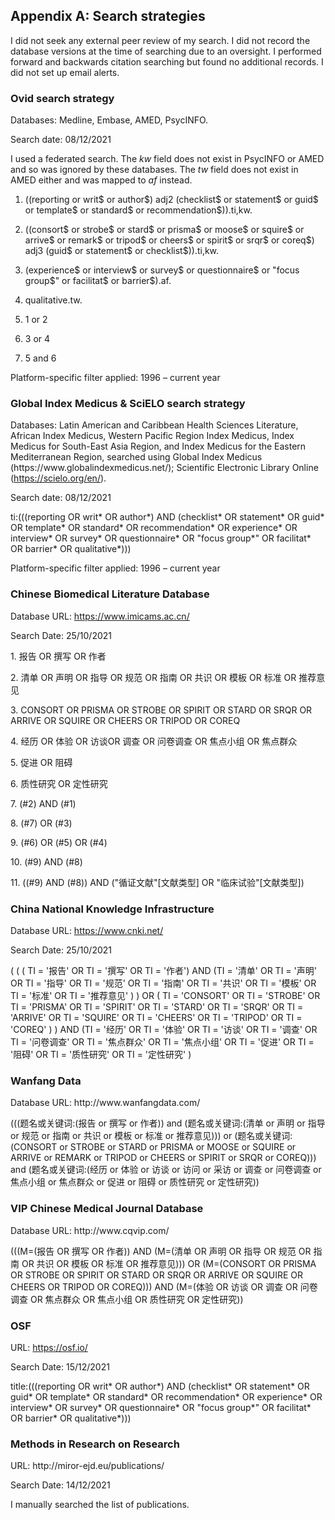 ## Appendix A: Search strategies {.appendix #app-search-strategies}

I did not seek any external peer review of my search. I did not record the database versions at the time of searching due to an oversight. I performed forward and backwards citation searching but found no additional records. I did not set up email alerts.

### Ovid search strategy

Databases: Medline, Embase, AMED, PsycINFO.

Search date: 08/12/2021

I used a federated search. The *kw* field does not exist in PsycINFO or AMED and so was ignored by these databases. The *tw* field does not exist in AMED either and was mapped to *af* instead.

1.  ((reporting or writ\$ or author\$) adj2 (checklist\$ or statement\$ or guid\$ or template\$ or standard\$ or recommendation\$)).ti,kw.

2.  ((consort\$ or strobe\$ or stard\$ or prisma\$ or moose\$ or squire\$ or arrive\$ or remark\$ or tripod\$ or cheers\$ or spirit\$ or srqr\$ or coreq\$) adj3 (guid\$ or statement\$ or checklist\$)).ti,kw.

3.  (experience\$ or interview\$ or survey\$ or questionnaire\$ or \"focus group\$\" or facilitat\$ or barrier\$).af.

4.  qualitative.tw.

5.  1 or 2

6.  3 or 4

7.  5 and 6

Platform-specific filter applied: 1996 -- current year

### Global Index Medicus & SciELO search strategy

Databases: Latin American and Caribbean Health Sciences Literature, African Index Medicus, Western Pacific Region Index Medicus, Index Medicus for South-East Asia Region, and Index Medicus for the Eastern Mediterranean Region, searched using Global Index Medicus (https://www.globalindexmedicus.net/); Scientific Electronic Library Online (<https://scielo.org/en/>).

Search date: 08/12/2021

ti:(((reporting OR writ\* OR author\*) AND (checklist\* OR statement\* OR guid\* OR template\* OR standard\* OR recommendation\* OR experience\* OR interview\* OR survey\* OR questionnaire\* OR \"focus group\*\" OR facilitat\* OR barrier\* OR qualitative\*)))

Platform-specific filter applied: 1996 -- current year

### Chinese Biomedical Literature Database

Database URL: <https://www.imicams.ac.cn/>

Search Date: 25/10/2021

1\. 报告 OR 撰写 OR 作者

2\. 清单 OR 声明 OR 指导 OR 规范 OR 指南 OR 共识 OR 模板 OR 标准 OR 推荐意见

3\. CONSORT OR PRISMA OR STROBE OR SPIRIT OR STARD OR SRQR OR ARRIVE OR SQUIRE OR CHEERS OR TRIPOD OR COREQ

4\. 经历 OR 体验 OR 访谈OR 调查 OR 问卷调查 OR 焦点小组 OR 焦点群众

5\. 促进 OR 阻碍

6\. 质性研究 OR 定性研究

7\. (#2) AND (#1)

8\. (#7) OR (#3)

9\. (#6) OR (#5) OR (#4)

10\. (#9) AND (#8)

11\. ((#9) AND (#8)) AND (\"循证文献\"[文献类型] OR \"临床试验\"[文献类型])

### China National Knowledge Infrastructure

Database URL: <https://www.cnki.net/>

Search Date: 25/10/2021

( ( ( TI = \'报告\' OR TI = \'撰写\' OR TI = \'作者\') AND (TI = \'清单\' OR TI = \'声明\' OR TI = \'指导\' OR TI = \'规范\' OR TI = \'指南\' OR TI = \'共识\' OR TI = \'模板\' OR TI = \'标准\' OR TI = \'推荐意见\' ) ) OR ( TI = \'CONSORT\' OR TI = \'STROBE\' OR TI = \'PRISMA\' OR TI = \'SPIRIT\' OR TI = \'STARD\' OR TI = \'SRQR\' OR TI = \'ARRIVE\' OR TI = \'SQUIRE\' OR TI = \'CHEERS\' OR TI = \'TRIPOD\' OR TI = \'COREQ\' ) ) AND (TI = \'经历\' OR TI = \'体验\' OR TI = \'访谈\' OR TI = \'调查\' OR TI = \'问卷调查\' OR TI = \'焦点群众\' OR TI = \'焦点小组\' OR TI = \'促进\' OR TI = \'阻碍\' OR TI = \'质性研究\' OR TI = \'定性研究\' )

### Wanfang Data

Database URL: http://www.wanfangdata.com/

(((题名或关键词:(报告 or 撰写 or 作者)) and (题名或关键词:(清单 or 声明 or 指导 or 规范 or 指南 or 共识 or 模板 or 标准 or 推荐意见))) or (题名或关键词:(CONSORT or STROBE or STARD or PRISMA or MOOSE or SQUIRE or ARRIVE or REMARK or TRIPOD or CHEERS or SPIRIT or SRQR or COREQ))) and (题名或关键词:(经历 or 体验 or 访谈 or 访问 or 采访 or 调查 or 问卷调查 or 焦点小组 or 焦点群众 or 促进 or 阻碍 or 质性研究 or 定性研究))

### VIP Chinese Medical Journal Database

Database URL: http://www.cqvip.com/

(((M=(报告 OR 撰写 OR 作者)) AND (M=(清单 OR 声明 OR 指导 OR 规范 OR 指南 OR 共识 OR 模板 OR 标准 OR 推荐意见))) OR (M=(CONSORT OR PRISMA OR STROBE OR SPIRIT OR STARD OR SRQR OR ARRIVE OR SQUIRE OR CHEERS OR TRIPOD OR COREQ))) AND (M=(体验 OR 访谈 OR 调查 OR 问卷调查 OR 焦点群众 OR 焦点小组 OR 质性研究 OR 定性研究))

### OSF

URL: <https://osf.io/>

Search Date: 15/12/2021

title:(((reporting OR writ\* OR author\*) AND (checklist\* OR statement\* OR guid\* OR template\* OR standard\* OR recommendation\* OR experience\* OR interview\* OR survey\* OR questionnaire\* OR \"focus group\*\" OR facilitat\* OR barrier\* OR qualitative\*)))

### Methods in Research on Research 

URL: http://miror-ejd.eu/publications/

Search Date: 14/12/2021

I manually searched the list of publications.
